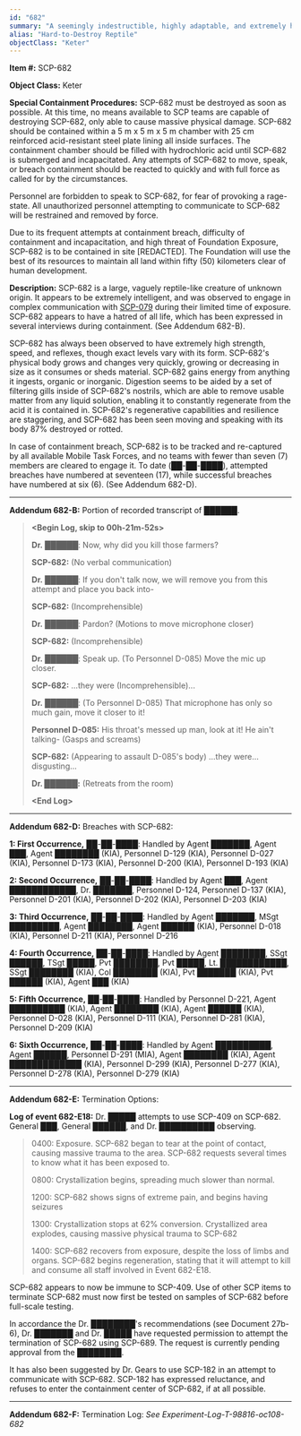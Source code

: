 ```yaml
---
id: "682"
summary: "A seemingly indestructible, highly adaptable, and extremely hostile reptilian creature, capable of speech and causing massive harm."
alias: "Hard-to-Destroy Reptile"
objectClass: "Keter"
---
```


**Item #:** SCP-682

**Object Class:** Keter

**Special Containment Procedures:** SCP-682 must be destroyed as soon as possible. At this time, no means available to SCP teams are capable of destroying SCP-682, only able to cause massive physical damage. SCP-682 should be contained within a 5 m x 5 m x 5 m chamber with 25 cm reinforced acid-resistant steel plate lining all inside surfaces. The containment chamber should be filled with hydrochloric acid until SCP-682 is submerged and incapacitated. Any attempts of SCP-682 to move, speak, or breach containment should be reacted to quickly and with full force as called for by the circumstances.

Personnel are forbidden to speak to SCP-682, for fear of provoking a rage-state. All unauthorized personnel attempting to communicate to SCP-682 will be restrained and removed by force.

Due to its frequent attempts at containment breach, difficulty of containment and incapacitation, and high threat of Foundation Exposure, SCP-682 is to be contained in site [REDACTED]. The Foundation will use the best of its resources to maintain all land within fifty (50) kilometers clear of human development.

**Description:** SCP-682 is a large, vaguely reptile-like creature of unknown origin. It appears to be extremely intelligent, and was observed to engage in complex communication with [SCP-079](/id/079) during their limited time of exposure. SCP-682 appears to have a hatred of all life, which has been expressed in several interviews during containment. (See Addendum 682-B).

SCP-682 has always been observed to have extremely high strength, speed, and reflexes, though exact levels vary with its form. SCP-682's physical body grows and changes very quickly, growing or decreasing in size as it consumes or sheds material. SCP-682 gains energy from anything it ingests, organic or inorganic. Digestion seems to be aided by a set of filtering gills inside of SCP-682's nostrils, which are able to remove usable matter from any liquid solution, enabling it to constantly regenerate from the acid it is contained in. SCP-682's regenerative capabilities and resilience are staggering, and SCP-682 has been seen moving and speaking with its body 87% destroyed or rotted.

In case of containment breach, SCP-682 is to be tracked and re-captured by all available Mobile Task Forces, and no teams with fewer than seven (7) members are cleared to engage it. To date (██-██-████), attempted breaches have numbered at seventeen (17), while successful breaches have numbered at six (6). (See Addendum 682-D).

---

**Addendum 682-B:** Portion of recorded transcript of ██████.

> **\<Begin Log, skip to 00h-21m-52s\>**
>
> **Dr.** ██████: Now, why did you kill those farmers?
>
> **SCP-682:** (No verbal communication)
>
> **Dr.** ██████: If you don't talk now, we will remove you from this attempt and place you back into-
>
> **SCP-682:** (Incomprehensible)
>
> **Dr.** ██████: Pardon? (Motions to move microphone closer)
>
> **SCP-682:** (Incomprehensible)
>
> **Dr.** ██████: Speak up. (To Personnel D-085) Move the mic up closer.
>
> **SCP-682:** ...they were (Incomprehensible)...
>
> **Dr.** ██████: (To Personnel D-085) That microphone has only so much gain, move it closer to it!
>
> **Personnel D-085:** His throat's messed up man, look at it! He ain't talking- (Gasps and screams)
>
> **SCP-682:** (Appearing to assault D-085's body) ...they were... disgusting...
>
> **Dr. ██████:** (Retreats from the room)
>
> **\<End Log\>**

---

**Addendum 682-D:** Breaches with SCP-682:

**1: First Occurrence,** ██-██-████: Handled by Agent ███████, Agent ███, Agent ████████ (KIA), Personnel D-129 (KIA), Personnel D-027 (KIA), Personnel D-173 (KIA), Personnel D-200 (KIA), Personnel D-193 (KIA)

**2: Second Occurrence,** ██-██-████: Handled by Agent ███, Agent ████████████, Dr. ███████, Personnel D-124, Personnel D-137 (KIA), Personnel D-201 (KIA), Personnel D-202 (KIA), Personnel D-203 (KIA)

**3: Third Occurrence,** ██-██-████: Handled by Agent ███████, MSgt █████████, Agent ████████, Agent ██████ (KIA), Personnel D-018 (KIA), Personnel D-211 (KIA), Personnel D-216

**4: Fourth Occurrence,** ██-██-████: Handled by Agent ████████, SSgt ██████, TSgt █████, Pvt ████████, Pvt █████, Lt. ████████████, SSgt ████████ (KIA), Col ████████ (KIA), Pvt ███████ (KIA), Pvt ██████ (KIA), Agent ███ (KIA)

**5: Fifth Occurrence,** ██-██-████: Handled by Personnel D-221, Agent ██████████ (KIA), Agent ████████ (KIA), Agent ██████ (KIA), Personnel D-028 (KIA), Personnel D-111 (KIA), Personnel D-281 (KIA), Personnel D-209 (KIA)

**6: Sixth Occurrence,** ██-██-████: Handled by Agent ██████████, Agent ██████, Personnel D-291 (MIA), Agent ████████ (KIA), Agent █████████████ (KIA), Personnel D-299 (KIA), Personnel D-277 (KIA), Personnel D-278 (KIA), Personnel D-279 (KIA)

---

**Addendum 682-E:** Termination Options:

**Log of event 682-E18:** Dr. █████ attempts to use SCP-409 on SCP-682. General ███, General ██████, and Dr. ██████████ observing.

> 0400: Exposure. SCP-682 began to tear at the point of contact, causing massive trauma to the area. SCP-682 requests several times to know what it has been exposed to.
>
> 0800: Crystallization begins, spreading much slower than normal.
>
> 1200: SCP-682 shows signs of extreme pain, and begins having seizures
>
> 1300: Crystallization stops at 62% conversion. Crystallized area explodes, causing massive physical trauma to SCP-682
>
> 1400: SCP-682 recovers from exposure, despite the loss of limbs and organs. SCP-682 begins regeneration, stating that it will attempt to kill and consume all staff involved in Event 682-E18.

SCP-682 appears to now be immune to SCP-409. Use of other SCP items to terminate SCP-682 must now first be tested on samples of SCP-682 before full-scale testing.

In accordance the Dr. ████████'s recommendations (see Document 27b-6), Dr. ███████ and Dr. █████ have requested permission to attempt the termination of SCP-682 using SCP-689. The request is currently pending approval from the ████████.

It has also been suggested by Dr. Gears to use SCP-182 in an attempt to communicate with SCP-682. SCP-182 has expressed reluctance, and refuses to enter the containment center of SCP-682, if at all possible.

---

**Addendum 682-F:** Termination Log:
_See Experiment-Log-T-98816-oc108-682_
